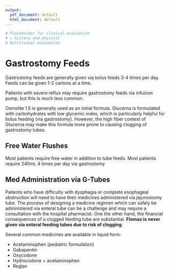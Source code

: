 ```yaml
---
output:
  pdf_document: default
  html_document: default
---
```

```r
# Placeholder for clinical evaluation
# = history and physical
# Nutritional evaluation
```
# Gastrostomy Feeds

Gastrostomy feeds are generally given via bolus feeds 3-4 times per day. Feeds can be given 1-2 cartons at a time. 

Patients with severe reflux may require gastrostomy feeds via infusion pump, but this is much less common.

Osmolite 1.5 is generally used as an initial formula. Glucerna is formulated with carbohydrates with low glycemic index, which is particularly helpful for bolus feeding (via gastrostomy). However, the high fiber context of Glucerna may make this formula more prone to causing clogging of gastrostomy tubes.


## Free Water Flushes

Most patients require free water in addition to tube feeds.  Most patients require 240mL 4 times per day via gastrostomy


## Med Administration via G-Tubes

Patients who have difficulty with dysphagia or complete esophageal obstruction will need to have their medicines administered via jejunostomy tube. The process of designing a medicine regimen which can safely be administered via enteral tube can be a challenge and may require a consultation with the hospital pharmacist. One the other hand, the financial consequences of a clogged feeding tube are substantial. **Flomax is never given via enteral feeding tubes due to risk of clogging**.

Several common medicines are available in liquid form:

- Acetaminophen (pediatric formulation)
- Gabapentin
- Oxycodone
- Hydrocodone + acetaminophen
- Reglan
